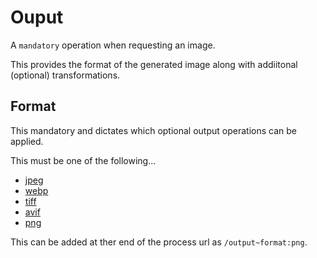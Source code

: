 # Ouput

A `mandatory` operation when requesting an image.

This provides the format of the generated image along with addiitonal (optional) transformations.

## Format

This mandatory and dictates which optional output operations can be applied.

This must be one of the following...

- [jpeg](/jpeg)
- [webp](/webp)
- [tiff](/tiff)
- [avif](/avif)
- [png](/png)

This can be added at ther end of the process url as `/output~format:png`.
